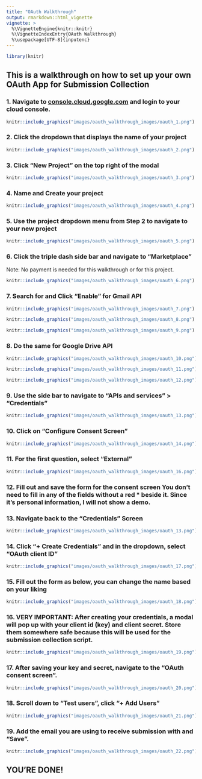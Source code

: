 ```yaml
---
title: "OAuth Walkthrough"
output: rmarkdown::html_vignette
vignette: >
  %\VignetteEngine{knitr::knitr}
  %\VignetteIndexEntry{OAuth Walkthrough}
  %\usepackage[UTF-8]{inputenc}
---
```


```r

library(knitr)
```

## This is a walkthrough on how to set up your own OAuth App for Submission Collection

### 1. Navigate to [console.cloud.google.com](https://console.cloud.google.com) and login to your cloud console.

```r
knitr::include_graphics("images/oauth_walkthrough_images/oauth_1.png")
```

### 2. Click the dropdown that displays the name of your project

```r
knitr::include_graphics("images/oauth_walkthrough_images/oauth_2.png")
```

### 3. Click "New Project" on the top right of the modal

```r
knitr::include_graphics("images/oauth_walkthrough_images/oauth_3.png")
```

### 4. Name and Create your project

```r
knitr::include_graphics("images/oauth_walkthrough_images/oauth_4.png")
```

### 5. Use the project dropdown menu from Step 2 to navigate to your new project

```r
knitr::include_graphics("images/oauth_walkthrough_images/oauth_5.png")
```

### 6. Click the triple dash side bar and navigate to "Marketplace"

Note: No payment is needed for this walkthrough or for this project.

```r
knitr::include_graphics("images/oauth_walkthrough_images/oauth_6.png")
```

### 7. Search for and Click "Enable" for Gmail API

```r
knitr::include_graphics("images/oauth_walkthrough_images/oauth_7.png")
```

```r
knitr::include_graphics("images/oauth_walkthrough_images/oauth_8.png")
```

```r
knitr::include_graphics("images/oauth_walkthrough_images/oauth_9.png")
```

### 8. Do the same for Google Drive API

```r
knitr::include_graphics("images/oauth_walkthrough_images/oauth_10.png")
```

```r
knitr::include_graphics("images/oauth_walkthrough_images/oauth_11.png")
```

```r
knitr::include_graphics("images/oauth_walkthrough_images/oauth_12.png")
```

### 9. Use the side bar to navigate to "APIs and services" > "Credentials"

```r
knitr::include_graphics("images/oauth_walkthrough_images/oauth_13.png")
```

### 10. Click on "Configure Consent Screen"

```r
knitr::include_graphics("images/oauth_walkthrough_images/oauth_14.png")
```

### 11. For the first question, select "External"

```r
knitr::include_graphics("images/oauth_walkthrough_images/oauth_16.png")
```

### 12. Fill out and save the form for the consent screen You don't need to fill in any of the fields without a red * beside it. Since it's personal information, I will not show a demo.

### 13. Navigate back to the "Credentials" Screen

```r
knitr::include_graphics("images/oauth_walkthrough_images/oauth_13.png")
```

### 14. Click "+ Create Credentials" and in the dropdown, select "OAuth client ID"

```r
knitr::include_graphics("images/oauth_walkthrough_images/oauth_17.png")
```

### 15. Fill out the form as below, you can change the name based on your liking

```r
knitr::include_graphics("images/oauth_walkthrough_images/oauth_18.png")
```

### 16. VERY IMPORTANT: After creating your credentials, a modal will pop up with your client id (key) and client secret. Store them somewhere safe because this will be used for the submission collection script.

```r
knitr::include_graphics("images/oauth_walkthrough_images/oauth_19.png")
```

### 17. After saving your key and secret, navigate to the "OAuth consent screen".

```r
knitr::include_graphics("images/oauth_walkthrough_images/oauth_20.png")
```

### 18. Scroll down to "Test users", click "+ Add Users"

```r
knitr::include_graphics("images/oauth_walkthrough_images/oauth_21.png")
```

### 19. Add the email you are using to receive submission with and "Save".

```r
knitr::include_graphics("images/oauth_walkthrough_images/oauth_22.png")
```


## YOU'RE DONE!




